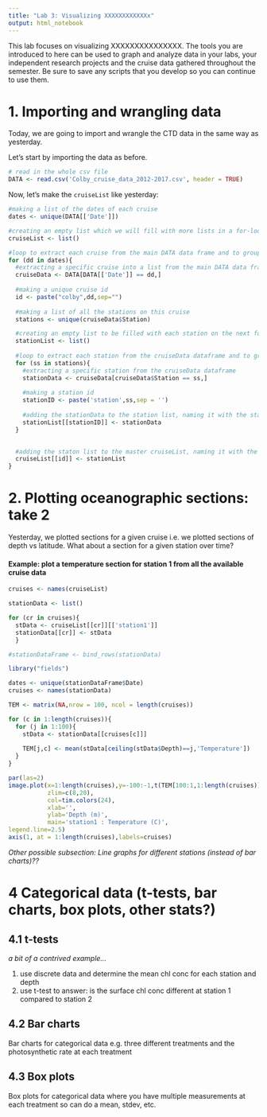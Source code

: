 ```yaml
---
title: "Lab 3: Visualizing XXXXXXXXXXXXx"
output: html_notebook
---
```


This lab focuses on visualizing XXXXXXXXXXXXXXX. The tools you are introduced to here can be used to graph and analyze data in your labs, your independent research projects and the cruise data gathered throughout the semester. Be sure to save any scripts that you develop so you can continue to use them.

# 1. Importing and wrangling data

Today, we are going to import and wrangle the CTD data in the same way as yesterday.

Let's start by importing the data as before.

```r
# read in the whole csv file
DATA <- read.csv('Colby_cruise_data_2012-2017.csv', header = TRUE)
```

Now, let's make the `cruiseList` like yesterday:


```r
#making a list of the dates of each cruise
dates <- unique(DATA[['Date']])

#creating an empty list which we will fill with more lists in a for-loop
cruiseList <- list()

#loop to extract each cruise from the main DATA data frame and to group the individual cruise lists into one master list: cruiseList
for (dd in dates){
  #extracting a specific cruise into a list from the main DATA data frame
  cruiseData <- DATA[DATA[['Date']] == dd,]
  
  #making a unique cruise id
  id <- paste("colby",dd,sep="")
  
  #making a list of all the stations on this cruise
  stations <- unique(cruiseData$Station)

  #creating an empty list to be filled with each station on the next for-loop
  stationList <- list()
  
  #loop to extract each station from the cruiseData dataframe and to group the individual stations into one list for a given cruise: stationList 
  for (ss in stations){
    #extracting a specific station from the cruiseData dataframe
    stationData <- cruiseData[cruiseData$Station == ss,]
    
    #making a station id
    stationID <- paste('station',ss,sep = '')
    
    #adding the stationData to the station list, naming it with the station id
    stationList[[stationID]] <- stationData
  }

  
  #adding the staton list to the master cruiseList, naming it with the unique id
  cruiseList[[id]] <- stationList
}
```

# 2. Plotting oceanographic sections: take 2

Yesterday, we plotted sections for a given cruise i.e. we plotted sections of depth vs latitude. What about a section for a given station over time?

#### Example: plot a temperature section for station 1 from all the available cruise data

```r
cruises <- names(cruiseList)

stationData <- list()

for (cr in cruises){
  stData <- cruiseList[[cr]][['station1']]
  stationData[[cr]] <- stData
  }

#stationDataFrame <- bind_rows(stationData)
```

```r
library("fields")
```

```r
dates <- unique(stationDataFrame$Date)
cruises <- names(stationData)

TEM <- matrix(NA,nrow = 100, ncol = length(cruises))

for (c in 1:length(cruises)){
  for (j in 1:100){
    stData <- stationData[[cruises[c]]]
    
    TEM[j,c] <- mean(stData[ceiling(stData$Depth)==j,'Temperature']) 
  }
}

par(las=2)
image.plot(x=1:length(cruises),y=-100:-1,t(TEM[100:1,1:length(cruises)]),
           zlim=c(8,20),
           col=tim.colors(24),
           xlab='',
           ylab='Depth (m)',
           main='station1 : Temperature (C)',
legend.line=2.5)
axis(1, at = 1:length(cruises),labels=cruises)
```



*Other possible subsection: Line graphs for different stations (instead of bar charts)??*

# 4 Categorical data (t-tests, bar charts, box plots, other stats?)

## 4.1 t-tests
*a bit of a contrived example...*

1.	use discrete data and determine the mean chl conc for each station and depth
2.	use t-test to answer: is the surface chl conc different at station 1 compared to station 2

## 4.2 Bar charts

Bar charts for categorical data e.g. three different treatments and the photosynthetic rate at each treatment

## 4.3 Box plots
Box plots for categorical data where you have multiple measurements at each treatment so can do a mean, stdev, etc.






